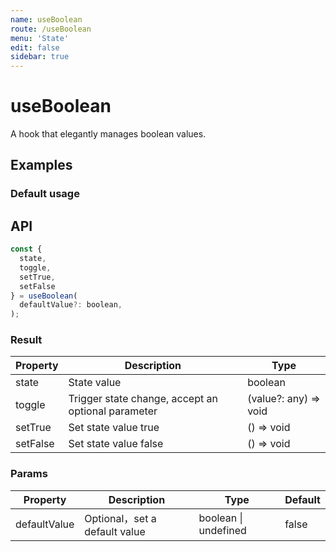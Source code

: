 ```yaml
---
name: useBoolean
route: /useBoolean
menu: 'State'
edit: false
sidebar: true
---
```



# useBoolean

A hook that elegantly manages boolean values.

## Examples

### Default usage

<JackBox jsCode={Demo1CodeJsx} tsCode={Demo1CodeTsx} demoName='Default usage' description='Default as a switch function,or accept a parameter to change state'>
  <Demo1 />
</JackBox>

## API

```javascript
const {
  state, 
  toggle,
  setTrue,
  setFalse
} = useBoolean(
  defaultValue?: boolean,
);
```

### Result

| Property | Description                                         | Type                 |
|----------|--------------------------------------|----------------------|
| state  | State value                         | boolean              |
| toggle | Trigger state change, accept an optional parameter | (value?: any) => void |
| setTrue | Set state value true | () => void |
| setFalse | Set state value false | () => void |

### Params

| Property | Description                                 | Type                   | Default |
|---------|----------------------------------------------|------------------------|--------|
| defaultValue | Optional，set a default value  | boolean \| undefined | false      |